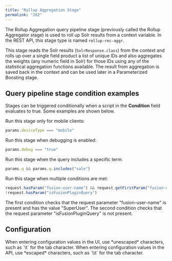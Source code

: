 ```yaml
---
title: "Rollup Aggregation Stage"
permalink: "282"
---
```


The Rollup Aggregation query pipeline stage (previously called the Rollup Aggregator stage) is used to roll up Solr results from a context variable. In the REST API, this stage type is named `rollup-rec-aggr`.

This stage reads the Solr results (`SolrResponse.class`) from the context and rolls up over a single field product a list of unique IDs and also aggregates the weights (any numeric field in Solr) for those IDs using any of the statistical aggregation functions available. The result from aggregation is saved back in the context and can be used later in a Parameterized Boosting stage.

## Query pipeline stage condition examples

Stages can be triggered conditionally when a script in the **Condition** field evaluates to true.
Some examples are shown below.

Run this stage only for mobile clients:

```js
params.deviceType === "mobile"
```

Run this stage when debugging is enabled:

```js
params.debug === "true"
```

Run this stage when the query includes a specific term:

```js
params.q && params.q.includes("sale")
```

Run this stage when multiple conditions are met:

```js
request.hasParam("fusion-user-name") && request.getFirstParam("fusion-user-name").equals("SuperUser");
!request.hasParam("isFusionPluginQuery")
```

The first condition checks that the request parameter "fusion-user-name" is present and has the value "SuperUser".
The second condition checks that the request parameter "isFusionPluginQuery" is not present.

## Configuration

<Tip>
When entering configuration values in the UI, use *unescaped* characters, such as `\t` for the tab character. When entering configuration values in the API, use *escaped* characters, such as `\\t` for the tab character.
</Tip>




<SchemaParamFields schema={schema}/>
